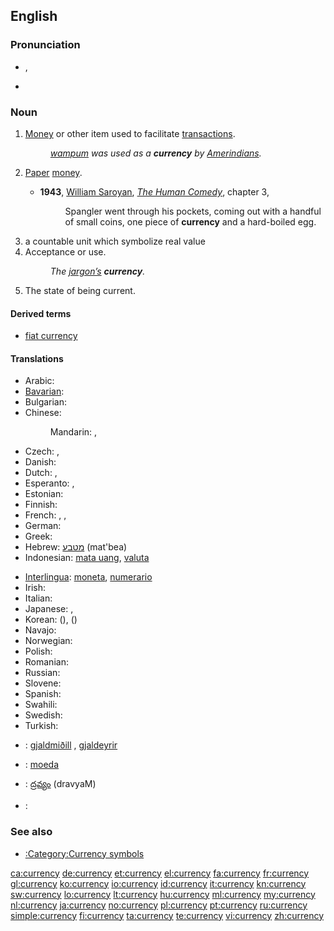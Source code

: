 ==English==

{{wikipedia}}

===Pronunciation===
* {{a|US}} {{IPA|/ˈkɝ.ən.si/}}, {{SAMPA|/"k3`.@n.si/}}
* {{audio|en-us-currency.ogg|Audio (US)}}

===Noun===
{{en-noun|currencies|-}}

# [[money|Money]] or other item used to facilitate [[transaction]]s.
#: ''[[wampum]] was used as a '''currency''' by [[Amerindian]]s.''
# {{context|more|_|specifically}} [[paper|Paper]] [[money]].
#* '''1943''', [[w:William Saroyan|William Saroyan]], [[w:The Human Comedy (novel)|''The Human Comedy'']], chapter 3,
#*: Spangler went through his pockets, coming out with a handful of small coins, one piece of '''currency''' and a hard-boiled egg.
# a countable unit which symbolize real value
# Acceptance or use.
#: ''The [[jargon|jargon’s]] '''currency'''.''
# The state of being current.

====Derived terms====
* [[fiat currency]]

====Translations====
{{trans-top|money or other item used to facilitate transactions}}
* Arabic: {{t|ar|عملة|f|tr=3úmla|sc=Arab}}
* [[Bavarian]]: {{tø|bar|Zahlungsmidd}}
* Bulgarian: {{t+|bg|валута|f}}
* Chinese:
*: Mandarin: {{t|zh|貨幣|sc=Hani}}, {{t|zh|货币|tr=huòbì|sc=Hani}}
* Czech: {{t-|cs|měna|f}}, {{t+|cs|valuta|f}}
* Danish: {{t+|da|valuta}}
* Dutch: {{t-|nl|munteenheid|f}}, {{t-|nl|valuta}}
* Esperanto: {{t-|eo|mono|xs=Esperanto}}, {{t-|eo|valuto|xs=Esperanto}}
* Estonian: {{t-|et|valuuta}}
* Finnish: {{t+|fi|valuutta}}
* French: {{t+|fr|monnaie|f}}, {{t+|fr|devise|f}}, {{t+|fr|numéraire|m}}
* German: {{t+|de|Währung|f}}
* Greek: {{t+|el|νόμισμα|n|tr=nómisma}}
* Hebrew: [[מטבע]] (mat'bea) {{m}}
* Indonesian: [[mata uang]], [[valuta]]
{{trans-mid}}
* [[Interlingua]]: [[moneta]], [[numerario]]
* Irish: {{t|ga|airgeadra|m|xs=Irish}}
* Italian: {{t+|it|valuta}}
* Japanese: {{t|ja|通貨|tr=つうか, tsūka|sc=Jpan}}, {{t|ja|貨幣|tr=かへい, kahei|sc=Jpan}}
* Korean: {{t|ko|통화|tr=tonghwa|sc=Kore}} ({{t|ko|通貨|sc=Kore}}), {{t|ko|화폐|tr=hwapye|sc=Kore}} ({{t|ko|貨幣|sc=Kore}})
* Navajo: {{tø|nv|béeso}}
* Norwegian: {{t-|no|valuta}}
* Polish: {{t+|pl|waluta|f}}
* Romanian: {{t|ro|valută|f}}
* Russian: {{t+|ru|валюта|f|tr=valjúta}}
* Slovene: {{t-|sl|valuta|f}}
* Spanish: {{t+|es|moneda|f}}
* Swahili: {{t+|sw|fulusi|xs=Swahili}}
* Swedish: {{t+|sv|valuta}}
* Turkish: {{t+|tr|para birimi}}
{{trans-bottom}}

{{checktrans-top}}
<!--added {{ttbc}}s here.-->
* {{ttbc|Icelandic}}: [[gjaldmiðill]] {{m}}, [[gjaldeyrir]] {{m}}
{{trans-mid}}
* {{ttbc|Portuguese}}: [[moeda]] {{f}}
* {{ttbc|Telugu}}: [[ద్రవ్యం]] (dravyaM)
* {{ttbc|Thai}}: {{Thai|[[เงินตรา]]}}
{{trans-bottom}}

===See also===
* [[:Category:Currency symbols]]

[[ca:currency]]
[[de:currency]]
[[et:currency]]
[[el:currency]]
[[fa:currency]]
[[fr:currency]]
[[gl:currency]]
[[ko:currency]]
[[io:currency]]
[[id:currency]]
[[it:currency]]
[[kn:currency]]
[[sw:currency]]
[[lo:currency]]
[[lt:currency]]
[[hu:currency]]
[[ml:currency]]
[[my:currency]]
[[nl:currency]]
[[ja:currency]]
[[no:currency]]
[[pl:currency]]
[[pt:currency]]
[[ru:currency]]
[[simple:currency]]
[[fi:currency]]
[[ta:currency]]
[[te:currency]]
[[vi:currency]]
[[zh:currency]]
